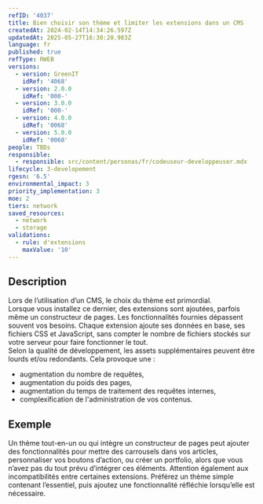 ```yaml
---
refID: '4037'
title: Bien choisir son thème et limiter les extensions dans un CMS
createdAt: 2024-02-14T14:34:26.597Z
updatedAt: 2025-05-27T16:30:20.983Z
language: fr
published: true
refType: RWEB
versions:
  - version: GreenIT
    idRef: '4068'
  - version: 2.0.0
    idRef: '000-'
  - version: 3.0.0
    idRef: '000-'
  - version: 4.0.0
    idRef: '0068'
  - version: 5.0.0
    idRef: '0068'
people: TBDs
responsible:
  - responsible: src/content/personas/fr/codeuseur-developpeuser.mdx
lifecycle: 3-developement
rgesn: '6.5'
environmental_impact: 3
priority_implementation: 3
moe: 2
tiers: network
saved_resources:
  - network
  - storage
validations:
  - rule: d'extensions
    maxValue: '10'
---
```


## Description

Lors de l’utilisation d’un CMS, le choix du thème est primordial.\
Lorsque vous installez ce dernier, des extensions sont ajoutées, parfois même un constructeur de pages. Les fonctionnalités fournies dépassent souvent vos besoins. Chaque extension ajoute ses données en base, ses fichiers CSS et JavaScript, sans compter le nombre de fichiers stockés sur votre serveur pour faire fonctionner le tout.\
Selon la qualité de développement, les assets supplémentaires peuvent être lourds et/ou redondants. Cela provoque une :

* augmentation du nombre de requêtes,
* augmentation du poids des pages,
* augmentation du temps de traitement des requêtes internes,
* complexification de l'administration de vos contenus.

## Exemple

Un thème tout-en-un ou qui intègre un constructeur de pages peut ajouter des fonctionnalités pour mettre des carrousels dans vos articles, personnaliser vos boutons d’action, ou créer un portfolio, alors que vous n’avez pas du tout prévu d’intégrer ces éléments. Attention également aux incompatibilités entre certaines extensions. Préférez un thème simple contenant l’essentiel, puis ajoutez une fonctionnalité réfléchie lorsqu’elle est nécessaire.
